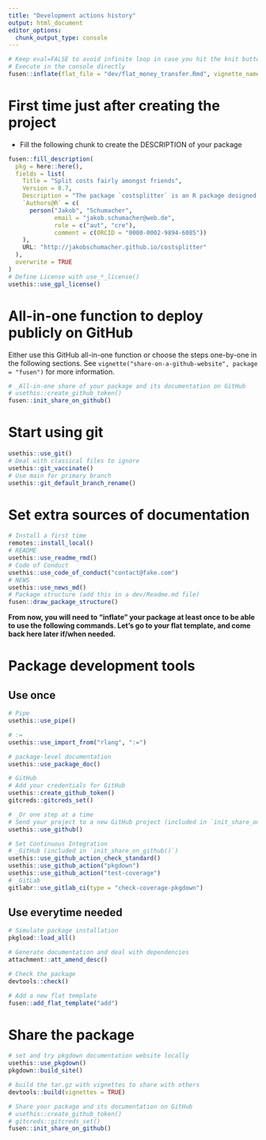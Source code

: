 ```yaml
---
title: "Development actions history"
output: html_document
editor_options: 
  chunk_output_type: console
---
```


```r
# Keep eval=FALSE to avoid infinite loop in case you hit the knit button
# Execute in the console directly
fusen::inflate(flat_file = "dev/flat_money_transfer.Rmd", vignette_name = "Divide costs fairly amongst friends", overwrite = TRUE, clean = TRUE)


```


# First time just after creating the project

- Fill the following chunk to create the DESCRIPTION of your package

```r
fusen::fill_description(
  pkg = here::here(),
  fields = list(
    Title = "Split costs fairly amongst friends",
    Version = 0.7,
    Description = "The package `costsplitter` is an R package designed to simplify the task of splitting costs for group activities. While evenly dividing expenses among participants is straightforward in many situations, real-world scenarios often require a more nuanced approach. The package `costsplitter` addresses various difficult tasks.",
    `Authors@R` = c(
      person("Jakob", "Schumacher", 
             email = "jakob.schumacher@web.de", 
             role = c("aut", "cre"), 
             comment = c(ORCID = "0000-0002-9894-6085"))
    ),
    URL: "http://jakobschumacher.github.io/costsplitter"
  ),
  overwrite = TRUE
)
# Define License with use_*_license()
usethis::use_gpl_license()
```

# All-in-one function to deploy publicly on GitHub

Either use this GitHub all-in-one function or choose the steps one-by-one in the following sections.
See `vignette("share-on-a-github-website", package = "fusen")` for more information.

```r
# _All-in-one share of your package and its documentation on GitHub
# usethis::create_github_token()
fusen::init_share_on_github()

```


# Start using git

```r
usethis::use_git()
# Deal with classical files to ignore
usethis::git_vaccinate()
# Use main for primary branch
usethis::git_default_branch_rename()
```

# Set extra sources of documentation

```r
# Install a first time
remotes::install_local()
# README
usethis::use_readme_rmd()
# Code of Conduct
usethis::use_code_of_conduct("contact@fake.com")
# NEWS
usethis::use_news_md()
# Package structure (add this in a dev/Readme.md file)
fusen::draw_package_structure()
```

**From now, you will need to "inflate" your package at least once to be able to use the following commands. Let's go to your flat template, and come back here later if/when needed.**


# Package development tools
## Use once

```r
# Pipe
usethis::use_pipe()

# :=
usethis::use_import_from("rlang", ":=")

# package-level documentation
usethis::use_package_doc()

# GitHub
# Add your credentials for GitHub
usethis::create_github_token()
gitcreds::gitcreds_set()

# _Or one step at a time
# Send your project to a new GitHub project (included in `init_share_on_github()`)
usethis::use_github()

# Set Continuous Integration
# _GitHub (included in `init_share_on_github()`)
usethis::use_github_action_check_standard()
usethis::use_github_action("pkgdown")
usethis::use_github_action("test-coverage")
# _GitLab
gitlabr::use_gitlab_ci(type = "check-coverage-pkgdown")
```

## Use everytime needed

```r
# Simulate package installation
pkgload::load_all()

# Generate documentation and deal with dependencies
attachment::att_amend_desc()

# Check the package
devtools::check()

# Add a new flat template
fusen::add_flat_template("add")
```

# Share the package

```r
# set and try pkgdown documentation website locally
usethis::use_pkgdown()
pkgdown::build_site()

# build the tar.gz with vignettes to share with others
devtools::build(vignettes = TRUE)

# Share your package and its documentation on GitHub
# usethis::create_github_token()
# gitcreds::gitcreds_set()
fusen::init_share_on_github()
```

